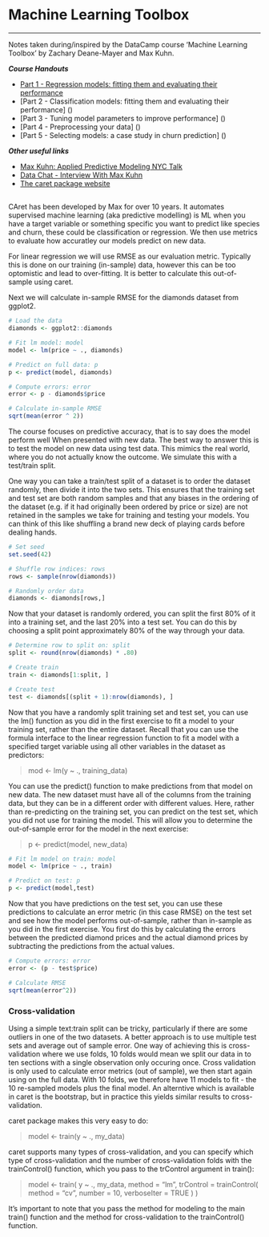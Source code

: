 # Machine Learning Toolbox
***
Notes taken during/inspired by the DataCamp course 'Machine Learning Toolbox' by Zachary Deane-Mayer and Max Kuhn.

**_Course Handouts_**

* [Part 1 - Regression models: fitting them and evaluating their performance](./files/MLToolbox/ch1-pdf-slides.pdf)
* [Part 2 - Classification models: fitting them and evaluating their performance] () 
* [Part 3 - Tuning model parameters to improve performance] () 
* [Part 4 - Preprocessing your data] ()
* [Part 5 - Selecting models: a case study in churn prediction] ()

**_Other useful links_**

* [Max Kuhn: Applied Predictive Modeling NYC Talk](https://www.youtube.com/watch?v=dB-JHhEJvQA)
* [Data Chat - Interview With Max Kuhn](https://www.youtube.com/watch?v=YVMlyOh_eyk)
* [The caret package website](https://topepo.github.io/caret/)

## 

CAret has been developed by Max for over 10 years.  It automates supervised machine learning (aka predictive modelling) is ML when you have a target variable or something specific you want to predict like species and churn, these could be classification or regression.  We then use metrics to evaluate how accuratley our models predict on new data.  

For linear regression we will use RMSE as our evaluation metric.  Typically this is done on our training (in-sample) data, however this can be too optomistic and lead to over-fitting.  It is better to calculate this out-of-sample using caret.

Next we will calculate in-sample RMSE for the diamonds dataset from ggplot2.

```r
# Load the data
diamonds <- ggplot2::diamonds

# Fit lm model: model
model <- lm(price ~ ., diamonds)

# Predict on full data: p
p <- predict(model, diamonds)

# Compute errors: error
error <- p - diamonds$price

# Calculate in-sample RMSE
sqrt(mean(error ^ 2))
```

The course focuses on predictive accuracy, that is to say does the model perform well When presented with new data.  The best way to answer this is to test the model on new data using test data.  This mimics the real world, where you do not actually know the outcome.  We simulate this with a test/train split.

One way you can take a train/test split of a dataset is to order the dataset randomly, then divide it into the two sets. This ensures that the training set and test set are both random samples and that any biases in the ordering of the dataset (e.g. if it had originally been ordered by price or size) are not retained in the samples we take for training and testing your models. You can think of this like shuffling a brand new deck of playing cards before dealing hands.

```r
# Set seed
set.seed(42)

# Shuffle row indices: rows
rows <- sample(nrow(diamonds))

# Randomly order data
diamonds <- diamonds[rows,]
```

Now that your dataset is randomly ordered, you can split the first 80% of it into a training set, and the last 20% into a test set. You can do this by choosing a split point approximately 80% of the way through your data.

```r
# Determine row to split on: split
split <- round(nrow(diamonds) * .80)

# Create train
train <- diamonds[1:split, ]

# Create test
test <- diamonds[(split + 1):nrow(diamonds), ]
```

Now that you have a randomly split training set and test set, you can use the lm() function as you did in the first exercise to fit a model to your training set, rather than the entire dataset. Recall that you can use the formula interface to the linear regression function to fit a model with a specified target variable using all other variables in the dataset as predictors:

> mod <- lm(y ~ ., training_data)

You can use the predict() function to make predictions from that model on new data. The new dataset must have all of the columns from the training data, but they can be in a different order with different values. Here, rather than re-predicting on the training set, you can predict on the test set, which you did not use for training the model. This will allow you to determine the out-of-sample error for the model in the next exercise:

> p <- predict(model, new_data)

```r
# Fit lm model on train: model
model <- lm(price ~ ., train)

# Predict on test: p
p <- predict(model,test)
```

Now that you have predictions on the test set, you can use these predictions to calculate an error metric (in this case RMSE) on the test set and see how the model performs out-of-sample, rather than in-sample as you did in the first exercise. You first do this by calculating the errors between the predicted diamond prices and the actual diamond prices by subtracting the predictions from the actual values.

```r
# Compute errors: error
error <- (p - test$price)

# Calculate RMSE
sqrt(mean(error^2))
```

### Cross-validation

Using a simple text:train split can be tricky, particularly if there are some outliers in one of the two datasets.  A better approach is to use multiple test sets and average out of sample error.  One way of achieving this is cross-validation where we use folds, 10 folds would mean we split our data in to ten sections with a single observation only occuring once.  Cross validation is only used to calculate error metrics (out of sample), we then start again using on the full data.  With 10 folds, we therefore have 11 models to fit - the 10 re-sampled models plus the final model.  An alterntive which is available in caret is the bootstrap, but in practice this yields similar results to cross-validation.

caret package makes this very easy to do:

> model <- train(y ~ ., my_data)

caret supports many types of cross-validation, and you can specify which type of cross-validation and the number of cross-validation folds with the trainControl() function, which you pass to the trControl argument in train():

> model <- train(
  y ~ ., my_data,
  method = "lm",
  trControl = trainControl(
    method = "cv", number = 10,
    verboseIter = TRUE
  )
)

It's important to note that you pass the method for modeling to the main train() function and the method for cross-validation to the trainControl() function.